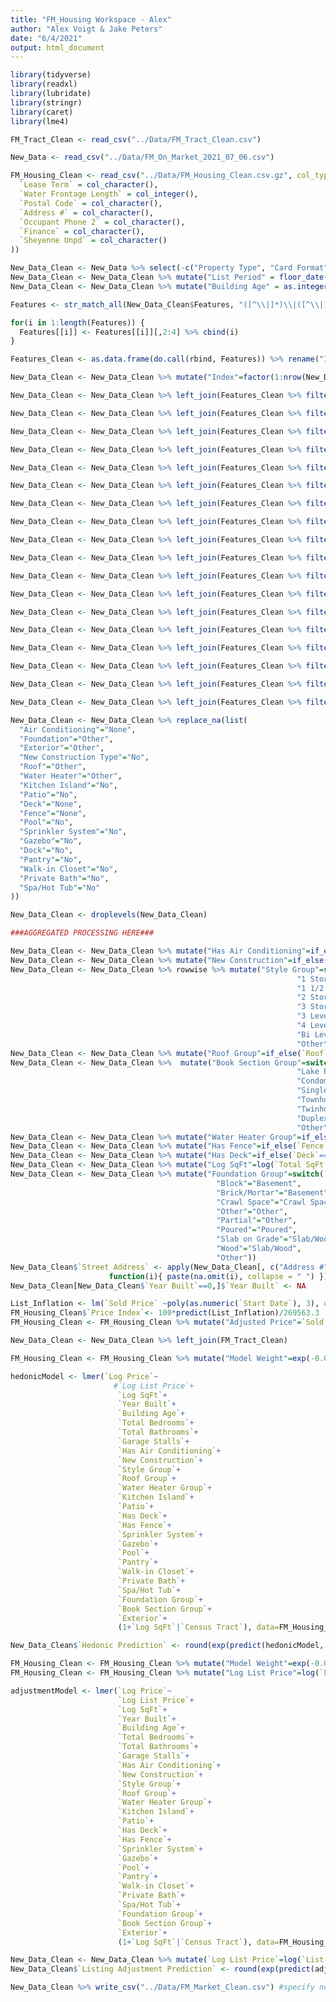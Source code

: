 ```yaml
---
title: "FM_Housing Workspace - Alex"
author: "Alex Voigt & Jake Peters"
date: "6/4/2021"
output: html_document
---
```


```r
library(tidyverse)
library(readxl)
library(lubridate)
library(stringr)
library(caret)
library(lme4)
```

```r
FM_Tract_Clean <- read_csv("../Data/FM_Tract_Clean.csv")

New_Data <- read_csv("../Data/FM_On_Market_2021_07_06.csv")

FM_Housing_Clean <- read_csv("../Data/FM_Housing_Clean.csv.gz", col_types = cols(
  `Lease Term` = col_character(),
  `Water Frontage Length` = col_integer(),
  `Postal Code` = col_character(),
  `Address #` = col_character(),
  `Occupant Phone 2` = col_character(),
  `Finance` = col_character(),
  `Sheyenne Unpd` = col_character()
))
```

```r
New_Data_Clean <- New_Data %>% select(-c("Property Type", "Card Format", "List Number", "Directions"))
New_Data_Clean <- New_Data_Clean %>% mutate("List Period" = floor_date(Sys.Date(), "month"))
New_Data_Clean <- New_Data_Clean %>% mutate("Building Age" = as.integer(format(`Start Date`, "%Y")) - `Year Built`)

Features <- str_match_all(New_Data_Clean$Features, "([^\\|]*)\\|([^\\|]*)\\|([^;]*);")

for(i in 1:length(Features)) {
  Features[[i]] <- Features[[i]][,2:4] %>% cbind(i)
}

Features_Clean <- as.data.frame(do.call(rbind, Features)) %>% rename("Index" = i)

New_Data_Clean <- New_Data_Clean %>% mutate("Index"=factor(1:nrow(New_Data_Clean)))

New_Data_Clean <- New_Data_Clean %>% left_join(Features_Clean %>% filter(V1=="Air Conditioning") %>% select("Index", V2)) %>% rename("Air Conditioning"=V2) %>% distinct(Index, .keep_all=TRUE)

New_Data_Clean <- New_Data_Clean %>% left_join(Features_Clean %>% filter(V1=="Foundation") %>% select("Index", V2)) %>% rename("Foundation"=V2) %>% distinct(Index, .keep_all=TRUE)

New_Data_Clean <- New_Data_Clean %>% left_join(Features_Clean %>% filter(V1=="Exterior") %>% select("Index", V2)) %>% rename("Exterior"=V2) %>% distinct(Index, .keep_all=TRUE)

New_Data_Clean <- New_Data_Clean %>% left_join(Features_Clean %>% filter(V2=="New Construction") %>% select("Index", V3)) %>% rename("New Construction Type"=V3) %>% distinct(Index, .keep_all=TRUE)

New_Data_Clean <- New_Data_Clean %>% left_join(Features_Clean %>% filter(V1=="Roof") %>% select("Index", V2)) %>% rename("Roof"=V2) %>% distinct(Index, .keep_all=TRUE)

New_Data_Clean <- New_Data_Clean %>% left_join(Features_Clean %>% filter(V1=="Water Heater") %>% select("Index", V2)) %>% rename("Water Heater"=V2) %>% distinct(Index, .keep_all=TRUE) 

New_Data_Clean <- New_Data_Clean %>% left_join(Features_Clean %>% filter(V2=="Kitchen Island") %>% select("Index", V3)) %>% rename("Kitchen Island"=V3) %>% distinct(Index, .keep_all=TRUE)

New_Data_Clean <- New_Data_Clean %>% left_join(Features_Clean %>% filter(V2=="Patio") %>% select("Index", V3)) %>% rename("Patio"=V3) %>% distinct(Index, .keep_all=TRUE)

New_Data_Clean <- New_Data_Clean %>% left_join(Features_Clean %>% filter(V2=="Wood Deck"|V2=="Maint. Free Deck") %>% select("Index", V2)) %>% rename("Deck"=V2) %>% distinct(Index, .keep_all=TRUE)

New_Data_Clean <- New_Data_Clean %>% left_join(Features_Clean %>% filter(V2=="Fenced Partial"|V2=="Fenced Full") %>% select("Index", V2)) %>% rename("Fence"=V2) %>% distinct(Index, .keep_all=TRUE)

New_Data_Clean <- New_Data_Clean %>% left_join(Features_Clean %>% filter(V2=="Pool") %>% select("Index", V3)) %>% rename("Pool"=V3) %>% distinct(Index, .keep_all=TRUE)

New_Data_Clean <- New_Data_Clean %>% left_join(Features_Clean %>% filter(V2=="Spa/Hot Tub") %>% select("Index", V3)) %>% rename("Spa/Hot Tub"=V3) %>% distinct(Index, .keep_all=TRUE)

New_Data_Clean <- New_Data_Clean %>% left_join(Features_Clean %>% filter(V2=="Sprinkler System") %>% select("Index", V3)) %>% rename("Sprinkler System"=V3) %>% distinct(Index, .keep_all=TRUE)

New_Data_Clean <- New_Data_Clean %>% left_join(Features_Clean %>% filter(V2=="Gazebo") %>% select("Index", V3)) %>% rename("Gazebo"=V3) %>% distinct(Index, .keep_all=TRUE)

New_Data_Clean <- New_Data_Clean %>% left_join(Features_Clean %>% filter(V2=="Dock") %>% select("Index", V3)) %>% rename("Dock"=V3) %>% distinct(Index, .keep_all=TRUE)

New_Data_Clean <- New_Data_Clean %>% left_join(Features_Clean %>% filter(V2=="Pantry") %>% select("Index", V3)) %>% rename("Pantry"=V3) %>% distinct(Index, .keep_all=TRUE)

New_Data_Clean <- New_Data_Clean %>% left_join(Features_Clean %>% filter(V2=="Walk-in Closet") %>% select("Index", V3)) %>% rename("Walk-in Closet"=V3) %>% distinct(Index, .keep_all=TRUE)

New_Data_Clean <- New_Data_Clean %>% left_join(Features_Clean %>% filter(V2=="Private Bath") %>% select("Index", V3)) %>% rename("Private Bath"=V3) %>% distinct(Index, .keep_all=TRUE)

New_Data_Clean <- New_Data_Clean %>% replace_na(list(
  "Air Conditioning"="None",
  "Foundation"="Other",
  "Exterior"="Other",
  "New Construction Type"="No",
  "Roof"="Other",
  "Water Heater"="Other",
  "Kitchen Island"="No",
  "Patio"="No",
  "Deck"="None",
  "Fence"="None",
  "Pool"="No",
  "Sprinkler System"="No",
  "Gazebo"="No",
  "Dock"="No",
  "Pantry"="No",
  "Walk-in Closet"="No",
  "Private Bath"="No",
  "Spa/Hot Tub"="No"
))

New_Data_Clean <- droplevels(New_Data_Clean)

###AGGREGATED PROCESSING HERE###

New_Data_Clean <- New_Data_Clean %>% mutate("Has Air Conditioning"=if_else(`Air Conditioning`=="None", "No", "Yes"))
New_Data_Clean <- New_Data_Clean %>% mutate("New Construction"=if_else(`New Construction Type`=="No", "No", "Yes"))
New_Data_Clean <- New_Data_Clean %>% rowwise %>% mutate("Style Group"=switch(`Style`,
                                                                "1 Story" = "1 Story",
                                                                "1 1/2 Stor" = "1.5 Story",
                                                                "2 Story" = "2+ Story",
                                                                "3 Story" = "2+ Story",
                                                                "3 Level" = "Split Level",
                                                                "4 Level" = "Split Level",
                                                                "Bi Level" = "Bi-Level",
                                                                "Other"))
New_Data_Clean <- New_Data_Clean %>% mutate("Roof Group"=if_else(`Roof` %in% c("Shingle", "Architectural Shingle"), as.character(`Roof`), "Other"))
New_Data_Clean <- New_Data_Clean %>%  mutate("Book Section Group"=switch(`Book Section`,
                                                                "Lake Property"="Single Family Residence",
                                                                "Condominium" = "Condominium",
                                                                "Single Family Residence" = "Single Family Residence",
                                                                "Townhouse" = "Townhouse/Twinhome",
                                                                "Twinhomes" = "Townhouse/Twinhome",
                                                                "Duplex"="Duplex",
                                                                "Other"))
New_Data_Clean <- New_Data_Clean %>% mutate("Water Heater Group"=if_else(`Water Heater`=="Gas", "Gas", "Electric/Other"))
New_Data_Clean <- New_Data_Clean %>% mutate("Has Fence"=if_else(`Fence`=="None", "No", "Yes"))
New_Data_Clean <- New_Data_Clean %>% mutate("Has Deck"=if_else(`Deck`=="None", "No", "Yes"))
New_Data_Clean <- New_Data_Clean %>% mutate("Log SqFt"=log(`Total SqFt.`))
New_Data_Clean <- New_Data_Clean %>% mutate("Foundation Group"=switch(`Foundation`,
                                              "Block"="Basement",
                                              "Brick/Mortar"="Basement",
                                              "Crawl Space"="Crawl Space",
                                              "Other"="Other",
                                              "Partial"="Other",
                                              "Poured"="Poured",
                                              "Slab on Grade"="Slab/Wood",
                                              "Wood"="Slab/Wood",
                                              "Other"))
New_Data_Clean$`Street Address` <- apply(New_Data_Clean[, c("Address #", "Street Name", "Street Suffix", "Street Direction Sfx", "Unit #", "City", "State/Province", "Postal Code")], 1,
                      function(i){ paste(na.omit(i), collapse = " ") })
New_Data_Clean[New_Data_Clean$`Year Built`==0,]$`Year Built` <- NA

List_Inflation <- lm(`Sold Price` ~poly(as.numeric(`Start Date`), 3), data=FM_Housing_Clean)
FM_Housing_Clean$`Price Index`<- 100*predict(List_Inflation)/269563.3
FM_Housing_Clean <- FM_Housing_Clean %>% mutate("Adjusted Price"=`Sold Price`*100/`Price Index`)

New_Data_Clean <- New_Data_Clean %>% left_join(FM_Tract_Clean)
```

```r
FM_Housing_Clean <- FM_Housing_Clean %>% mutate("Model Weight"=exp(-0.002*`Days Since Listing`))

hedonicModel <- lmer(`Log Price`~
                       #`Log List Price`+
                        `Log SqFt`+
                        `Year Built`+
                        `Building Age`+
                        `Total Bedrooms`+
                        `Total Bathrooms`+
                        `Garage Stalls`+
                        `Has Air Conditioning`+
                        `New Construction`+
                        `Style Group`+
                        `Roof Group`+
                        `Water Heater Group`+
                        `Kitchen Island`+
                        `Patio`+
                        `Has Deck`+
                        `Has Fence`+
                        `Sprinkler System`+
                        `Gazebo`+
                        `Pool`+
                        `Pantry`+
                        `Walk-in Closet`+
                        `Private Bath`+
                        `Spa/Hot Tub`+
                        `Foundation Group`+
                        `Book Section Group`+
                        `Exterior`+
                        (1+`Log SqFt`|`Census Tract`), data=FM_Housing_Clean, weights=`Model Weight`, REML=FALSE, control=lmerControl(calc.derivs=FALSE))

New_Data_Clean$`Hedonic Prediction` <- round(exp(predict(hedonicModel, newdata=New_Data_Clean, allow.new.levels=TRUE)),-2)
```

```r
FM_Housing_Clean <- FM_Housing_Clean %>% mutate("Model Weight"=exp(-0.002*`Days Since Listing`))
FM_Housing_Clean <- FM_Housing_Clean %>% mutate("Log List Price"=log(`List Price`))

adjustmentModel <- lmer(`Log Price`~
                        `Log List Price`+
                        `Log SqFt`+
                        `Year Built`+
                        `Building Age`+
                        `Total Bedrooms`+
                        `Total Bathrooms`+
                        `Garage Stalls`+
                        `Has Air Conditioning`+
                        `New Construction`+
                        `Style Group`+
                        `Roof Group`+
                        `Water Heater Group`+
                        `Kitchen Island`+
                        `Patio`+
                        `Has Deck`+
                        `Has Fence`+
                        `Sprinkler System`+
                        `Gazebo`+
                        `Pool`+
                        `Pantry`+
                        `Walk-in Closet`+
                        `Private Bath`+
                        `Spa/Hot Tub`+
                        `Foundation Group`+
                        `Book Section Group`+
                        `Exterior`+
                        (1+`Log SqFt`|`Census Tract`), data=FM_Housing_Clean, weights=`Model Weight`, REML=FALSE, control=lmerControl(calc.derivs=FALSE))

New_Data_Clean <- New_Data_Clean %>% mutate(`Log List Price`=log(`List Price`))
New_Data_Clean$`Listing Adjustment Prediction` <- round(exp(predict(adjustmentModel, newdata=New_Data_Clean, allow.new.levels=TRUE)),-2)
```

```r
New_Data_Clean %>% write_csv("../Data/FM_Market_Clean.csv") #specify new file name for data sources other than FM_on_Market
```

